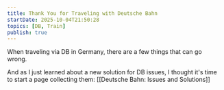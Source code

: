 ```yaml
---
title: Thank You for Traveling with Deutsche Bahn
startDate: 2025-10-04T21:50:28
topics: [DB, Train]
publish: true
---
```


When traveling via DB in Germany, there are a few things that can go wrong.

And as I just learned about a new solution for DB issues, I thought it's time to start a page collecting them: [[Deutsche Bahn: Issues and Solutions]]
